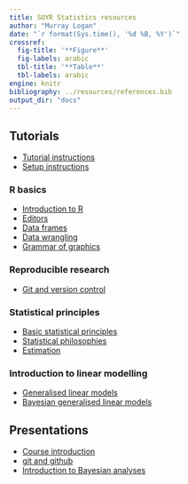 ```yaml
---
title: SUYR Statistics resources 
author: "Murray Logan"
date: "`r format(Sys.time(), '%d %B, %Y')`"
crossref:
  fig-title: '**Figure**'
  fig-labels: arabic
  tbl-title: '**Table**'
  tbl-labels: arabic
engine: knitr
bibliography: ../resources/references.bib
output_dir: "docs"
---
```


## Tutorials

- [Tutorial instructions](001_instructions.html)
- [Setup instructions](005_setup.html)

### R basics

- [Introduction to R](01_introduction_to_r.html)
- [Editors](02_editors.html)
- [Data frames](03_data_frames.html)
- [Data wrangling](04_data_wrangling.html)
- [Grammar of graphics](05_grammar_of_graphics.html)
 
### Reproducible research

- [Git and version control](10_git.html)

### Statistical principles

- [Basic statistical principles](20_basic_principles.html)
- [Statistical philosophies](21_statistical_philosophies.html)
- [Estimation](22_estimation.html)

### Introduction to linear modelling

- [Generalised linear models](30_glm.html)
- [Bayesian generalised linear models](35_bayesian_glm.html)

## Presentations

- [Course introduction](01_introduction.html)
- [git and github](10_pres_git.html)
- [Introduction to Bayesian analyses](20_pres_bayesian.html)
